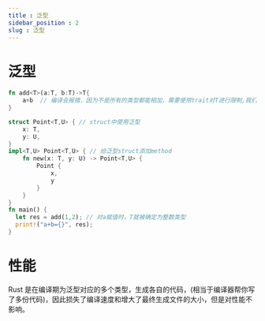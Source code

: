 ```yaml
---
title : 泛型
sidebar_position : 2
slug : 泛型
---
```

# 泛型

```rust
fn add<T>(a:T, b:T)->T{ 
    a+b  // 编译会报错，因为不是所有的类型都能相加，需要使用trait对T进行限制,我们称之为特征约束
}

struct Point<T,U> { // struct中使用泛型
    x: T,
    y: U,
}
impl<T,U> Point<T,U> { // 给泛型struct添加method
    fn new(x: T, y: U) -> Point<T,U> {
        Point {
            x,
            y
        }
    }
}
fn main() {
  let res = add(1,2); // 对a赋值时，T就被确定为整数类型
  print!("a+b={}", res);
}
```

# 性能

Rust 是在编译期为泛型对应的多个类型，生成各自的代码，(相当于编译器帮你写了多份代码)，因此损失了编译速度和增大了最终生成文件的大小，但是对性能不影响。



